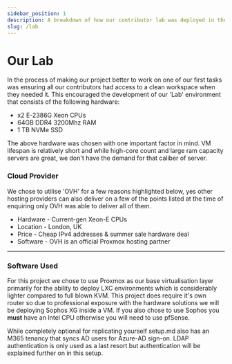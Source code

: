 ```yaml
---
sidebar_position: 1
description: A breakdown of how our contributor lab was deployed in the cloud.
slug: /lab
---
```


# Our Lab

In the process of making our project better to work on one of our first tasks was ensuring all our contributors had access to a clean workspace when they needed it. This encouraged the development of our 'Lab' environment that consists of the following hardware:

<ul>
    <li>x2 E-2386G Xeon CPUs</li>
    <li>64GB DDR4 3200Mhz RAM</li>
    <li>1 TB NVMe SSD</li>
</ul>

The above hardware was chosen with one important factor in mind. VM lifespan is relatively short and while high-core count and large ram capacity servers are great, we don't have the demand for that caliber of server.

### Cloud Provider 

We chose to utilise 'OVH' for a few reasons highlighted below, yes other hosting providers can also deliver on a few of the points listed at the time of enquiring only OVH was able to deliver all of them.

<ul>
    <li> Hardware - Current-gen Xeon-E CPUs</li>
    <li> Location - London, UK</li>
    <li> Price - Cheap IPv4 addresses & summer sale hardware deal</li>
    <li> Software - OVH is an official Proxmox hosting partner</li>
</ul>

---

### Software Used

For this project we chose to use Proxmox as our base virtualisation layer primarily for the ability to deploy LXC environments which is considerably lighter compared to full blown KVM. This project does require it's own router so due to professional exposure with the hardware solutions we will be deploying Sophos XG inside a VM. If you also chose to use Sophos you <strong>must</strong> have an Intel CPU otherwise you will need to use pfSense.

While completely optional for replicating yourself setup.md also has an M365 tenancy that syncs AD users for Azure-AD sign-on. LDAP authentication is only used as a last resort but authentication will be explained further on in this setup.